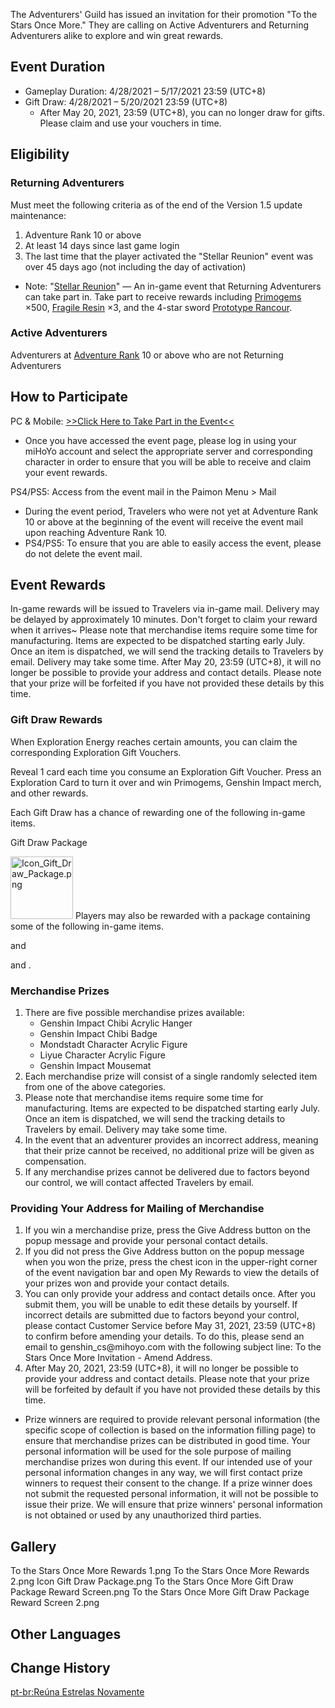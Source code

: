 {{Event
|name              = To the Stars Once More
|image             = To the Stars Once More.png
|type              = Web
|time_known        = yes
|time_start        = 2021-04-28 11:00
|time_start_offset = GMT+8
|time_end          = 2021-05-17 23:59
|time_end_offset   = GMT+8
|link              = https://genshin.hoyoverse.com/en/news/detail/12368
|link2             = https://webstatic-sea.mihoyo.com/ys/event/e20210428invite/index.html
|link2name         = Event Page
}}

The Adventurers' Guild has issued an invitation for their promotion "To the Stars Once More." They are calling on Active Adventurers and Returning Adventurers alike to explore and win great rewards.

==Event Duration==
*Gameplay Duration: 4/28/2021 – 5/17/2021 23:59 (UTC+8)
*Gift Draw: 4/28/2021 – 5/20/2021 23:59 (UTC+8)
**After May 20, 2021, 23:59 (UTC+8), you can no longer draw for gifts. Please claim and use your vouchers in time.

==Eligibility==
===Returning Adventurers===
Must meet the following criteria as of the end of the Version 1.5 update maintenance:
#Adventure Rank 10 or above
#At least 14 days since last game login
#The last time that the player activated the "Stellar Reunion" event was over 45 days ago (not including the day of activation)
*Note: "[[Stellar Reunion]]" &mdash; An in-game event that Returning Adventurers can take part in. Take part to receive rewards including [[Primogems]] ×500, [[Fragile Resin]] ×3, and the 4-star sword [[Prototype Rancour]].

===Active Adventurers===
Adventurers at [[Adventure Rank]] 10 or above who are not Returning Adventurers

==How to Participate==
PC & Mobile: [https://webstatic-sea.mihoyo.com/ys/event/e20210428invite/index.html?utm_source=officialweb&utm_medium=news >>Click Here to Take Part in the Event<<]
*Once you have accessed the event page, please log in using your miHoYo account and select the appropriate server and corresponding character in order to ensure that you will be able to receive and claim your event rewards.
PS4/PS5: Access from the event mail in the Paimon Menu > Mail
*During the event period, Travelers who were not yet at Adventure Rank 10 or above at the beginning of the event will receive the event mail upon reaching Adventure Rank 10.
*PS4/PS5: To ensure that you are able to easily access the event, please do not delete the event mail.

==Event Rewards==
In-game rewards will be issued to Travelers via in-game mail. Delivery may be delayed by approximately 10 minutes. Don't forget to claim your reward when it arrives~ Please note that merchandise items require some time for manufacturing. Items are expected to be dispatched starting early July. Once an item is dispatched, we will send the tracking details to Travelers by email. Delivery may take some time. After May 20, 23:59 (UTC+8), it will no longer be possible to provide your address and contact details. Please note that your prize will be forfeited if you have not provided these details by this time.

===Gift Draw Rewards===
When Exploration Energy reaches certain amounts, you can claim the corresponding Exploration Gift Vouchers.

Reveal 1 card each time you consume an Exploration Gift Voucher. Press an Exploration Card to turn it over and win Primogems, Genshin Impact merch, and other rewards.

Each Gift Draw has a chance of rewarding one of the following in-game items.

{{Card|Primogem|50}}
{{Card|Hero's Wit|5}}
{{Card|Mystic Enhancement Ore|10}}
{{Card|Mora|50,000}}

;Gift Draw Package
[[File:Icon Gift Draw Package.png|100px]]
Players may also be rewarded with a package containing some of the following in-game items.

{{Item|Hero's Wit|24|x=5}} and {{Item|Mora|24|x=20,000}}

{{Item|Hero's Wit|24|x=5}} and {{Item|Mystic Enhancement Ore|x=4}}.

===Merchandise Prizes===
#There are five possible merchandise prizes available:
#*Genshin Impact Chibi Acrylic Hanger
#*Genshin Impact Chibi Badge
#*Mondstadt Character Acrylic Figure
#*Liyue Character Acrylic Figure
#*Genshin Impact Mousemat
#Each merchandise prize will consist of a single randomly selected item from one of the above categories.
#Please note that merchandise items require some time for manufacturing. Items are expected to be dispatched starting early July. Once an item is dispatched, we will send the tracking details to Travelers by email. Delivery may take some time.
#In the event that an adventurer provides an incorrect address, meaning that their prize cannot be received, no additional prize will be given as compensation.
#If any merchandise prizes cannot be delivered due to factors beyond our control, we will contact affected Travelers by email.

===Providing Your Address for Mailing of Merchandise===
#If you win a merchandise prize, press the Give Address button on the popup message and provide your personal contact details.
#If you did not press the Give Address button on the popup message when you won the prize, press the chest icon in the upper-right corner of the event navigation bar and open My Rewards to view the details of your prizes won and provide your contact details.
#You can only provide your address and contact details once. After you submit them, you will be unable to edit these details by yourself. If incorrect details are submitted due to factors beyond your control, please contact Customer Service before May 31, 2021, 23:59 (UTC+8) to confirm before amending your details. To do this, please send an email to genshin_cs@mihoyo.com with the following subject line: To the Stars Once More Invitation - Amend Address.
#After May 20, 2021, 23:59 (UTC+8), it will no longer be possible to provide your address and contact details. Please note that your prize will be forfeited by default if you have not provided these details by this time.
*Prize winners are required to provide relevant personal information (the specific scope of collection is based on the information filling page) to ensure that merchandise prizes can be distributed in good time. Your personal information will be used for the sole purpose of mailing merchandise prizes won during this event. If our intended use of your personal information changes in any way, we will first contact prize winners to request their consent to the change. If a prize winner does not submit the requested personal information, it will not be possible to issue their prize. We will ensure that prize winners' personal information is not obtained or used by any unauthorized third parties.

==Gallery==
<gallery>
To the Stars Once More Rewards 1.png
To the Stars Once More Rewards 2.png
Icon Gift Draw Package.png
To the Stars Once More Gift Draw Package Reward Screen.png
To the Stars Once More Gift Draw Package Reward Screen 2.png
</gallery>

==Other Languages==
{{Other Languages|default_hidden = 1
|en     = To the Stars Once More
|zhs    = 再揽星辰
|zhs_rm = Zài Lǎn Xīngchén
|zht    = 再攬星辰
|zht_rm = Zài Lǎn Xīngchén
|ja     = 星と深淵を再び
|ja_rm  = Hoshi to Shin'en wo Futatabi{{Assumed}}
|ko     = 다시 별을 {{tt|향|向}}해
|ko_rm  = Dasi Byeol-eul Hyanghae
|es     = El retorno de las estrellas
|fr     = Retour vers les étoiles
|ru     = Возвращение к звёздам
|th     = หวนคืนสู่ดวงดาว
|th_rm  = Huan Khuen Su Duangdao
|vi     = Níu Giữ Ngôi Sao
|de     = Zurück zu den Sternen
|id     = Raih Kembali Bintang
|pt     = Reúna Estrelas Novamente
|tr     = 
|it     = 
}}

==Change History==
{{Change History|1.5}}

[[pt-br:Reúna Estrelas Novamente]]